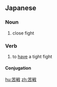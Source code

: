 ==Japanese==
{{ja-kanjitab|く|せん|yomi=o}}

===Noun===
{{ja-noun|くせん|kyu=苦戰}}

# close fight

===Verb===
{{ja-verb-suru|くせん|kyu=苦戰}}

# to [[have]] a tight fight

====Conjugation====
{{ja-suru|くせん}}

[[hu:苦戦]]
[[zh:苦戦]]